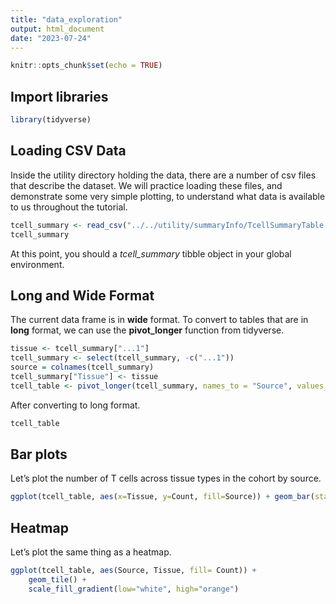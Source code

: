 ```yaml
---
title: "data_exploration"
output: html_document
date: "2023-07-24"
---
```


```r
knitr::opts_chunk$set(echo = TRUE)
```

## Import libraries

```r
library(tidyverse)
```

## Loading CSV Data

Inside the utility directory holding the data, there are a number of csv files that describe the dataset. We will practice loading these files, and demonstrate some very simple plotting, to understand what data is available to us throughout the tutorial.

```r
tcell_summary <- read_csv("../../utility/summaryInfo/TcellSummaryTable.csv")
tcell_summary
```

At this point, you should a *tcell_summary* tibble object in your global environment.

## Long and Wide Format

The current data frame is in **wide** format. To convert to tables that are in **long** format, we can use the **pivot_longer** function from tidyverse.

```r
tissue <- tcell_summary["...1"]
tcell_summary <- select(tcell_summary, -c("...1"))
source = colnames(tcell_summary)
tcell_summary["Tissue"] <- tissue
tcell_table <- pivot_longer(tcell_summary, names_to = "Source", values_to = "Count", cols=source)
```

After converting to long format.

```r
tcell_table
```

## Bar plots

Let's plot the number of T cells across tissue types in the cohort by source.

```r
ggplot(tcell_table, aes(x=Tissue, y=Count, fill=Source)) + geom_bar(stat='identity', position='dodge') + theme(aspect.ratio=1/3, axis.text.x = element_text(angle=45,vjust=1,hjust=1))
```


## Heatmap

Let's plot the same thing as a heatmap.

```r
ggplot(tcell_table, aes(Source, Tissue, fill= Count)) + 
    geom_tile() +
    scale_fill_gradient(low="white", high="orange")
```

